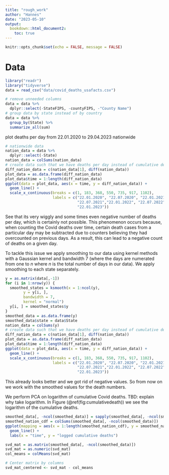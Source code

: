 ```yaml
---
title: "rough_work"
author: "Hannes"
date: "2023-05-10"
output: 
  bookdown::html_document2:
    toc: true
---
```


```r
knitr::opts_chunk$set(echo = FALSE, message = FALSE)
```

# Data

```r
library("readr")
library("tidyverse")
data = read_csv("data/covid_deaths_usafacts.csv")

# remove unneeded columns
data = data %>%
  dplyr::select(-StateFIPS, -countyFIPS, -"County Name")
# group data by state instead of by country
data = data %>%
  group_by(State) %>%
  summarize_all(sum)
```

plot deaths per day from 22.01.2020 to 29.04.2023 nationwide

```r
# nationwide data 
nation_data = data %>%
  dplyr::select(-State)
nation_data = colSums(nation_data)
# create data such that we have deaths per day instead of cumulative deaths over time
diff_nation_data = c(nation_data[1], diff(nation_data))
plot_data = as.data.frame(diff_nation_data)
plot_data$time = 1:length(diff_nation_data)
ggplot(data = plot_data, aes(x = time, y = diff_nation_data)) + 
  geom_line() + 
  scale_x_continuous(breaks = c(1, 183, 368, 550, 735, 917, 1102), 
                     labels = c("22.01.2020", "22.07.2020", "22.01.2021",
                                "22.07.2021","22.01.2022", "22.07.2022", 
                                "22.01.2023"))
```
See that its very wiggly and some times even negative number of deaths per day, which is certainly not possible. This phenomenon occurs because, when counting the Covid deaths over time, certain death cases from a particular day may be subtracted due to counters believing they had overcounted on previous days. As a result, this can lead to a negative count of deaths on a given day.

To tackle this issue we apply smoothing to our data using kernel methods with a Gaussian kernel and bandwidth 7 (where the days are numerated from one to $n$ where $n$ is the total number of days in our data). We apply smoothing to each state separately.
```r
y = as.matrix(data[,-1])
for (i in 1:nrow(y)) {
  smoothed_states = ksmooth(x = 1:ncol(y), 
        y = y[i, ],
        bandwidth = 7,
        kernel = "normal")
  y[i, ] = smoothed_states$y
}
smoothed_data = as.data.frame(y)
smoothed_data$state = data$State
nation_data = colSums(y)
# create data such that we have deaths per day instead of cumulative deaths over time
diff_nation_data = c(nation_data[1], diff(nation_data))
plot_data = as.data.frame(diff_nation_data)
plot_data$time = 1:length(diff_nation_data)
ggplot(data = plot_data, aes(x = time, y = diff_nation_data)) + 
  geom_line() + 
  scale_x_continuous(breaks = c(1, 183, 368, 550, 735, 917, 1102), 
                     labels = c("22.01.2020", "22.07.2020", "22.01.2021",
                                "22.07.2021","22.01.2022", "22.07.2022", 
                                "22.01.2023"))
```
This already looks better and we got rid of negative values. So from now on we work with the smoothed values for the death numbers. 



We perform PCA on logarithm of cumulative Covid deaths. TBD: explain why take logarithm. In Figure (\@ref(fig:cumulativedeath)) we see the logarithm of the cumulative deaths.

```r
smoothed_data[, -ncol(smoothed_data)] = sapply(smoothed_data[, -ncol(smoothed_data)], log) 
smoothed_nation_cdf = colSums(smoothed_data[, -ncol(smoothed_data)])
ggplot(mapping = aes(x = 1:length(smoothed_nation_cdf), y = smoothed_nation_cdf)) +
  geom_line() + 
  labs(x = "time", y = "logged cumulative deaths")
```


```r
svd_mat = as.matrix(smoothed_data[, -ncol(smoothed_data)])
svd_mat = as.numeric(svd_mat)
col_means = colMeans(svd_mat)

# Center matrix by columns
svd_mat_centered <- svd_mat - col_means
```


